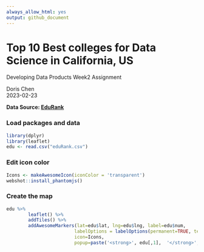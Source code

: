```yaml
---
always_allow_html: yes
output: github_document
---
```


# Top 10 Best colleges for Data Science in California, US  
Developing Data Products Week2 Assignment  

Doris Chen  
2023-02-23  
  
  
**Data Source: [EduRank](https://edurank.org/cs/data-science/california/)**  
  

### Load packages and data

```r
library(dplyr)
library(leaflet)
edu <- read.csv("eduRank.csv")
```
  
### Edit icon color  
  
```r
Icons <- makeAwesomeIcon(iconColor = 'transparent')
webshot::install_phantomjs()
```
  
### Create the map  
  
```r
edu %>% 
        leaflet() %>% 
        addTiles() %>% 
        addAwesomeMarkers(lat=edu$lat, lng=edu$lng, label=edu$num, 
                         labelOptions = labelOptions(permanent=TRUE, textOnly=TRUE, textsize = "15px", style=list(color="white"), direction="top"), 
                         icon=Icons,
                         popup=paste('<strong>', edu[,1],  '</strong>', edu[,2], edu[,3], edu[,4], sep = "<br/>"))

```
 